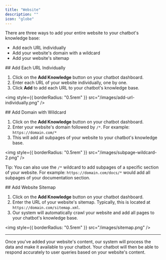 ```yaml
---
title: "Website"
description: ""
icon: "globe"
---
```


There are three ways to add your entire website to your chatbot's knowledge base:

-   Add each URL individually
-   Add your website's domain with a wildcard
-   Add your website's sitemap

<Tabs>
  <Tab title="Each URL Individually" default>
## Add Each URL Individually

1. Click on the **Add Knowledge** button on your chatbot dashboard.
2. Enter each URL of your website individually, one by one.
3. Click **Add** to add each URL to your chatbot's knowledge base.

<img style={{ borderRadius: "0.5rem" }} src="/images/add-url-individually.png" />

  </Tab>
  <Tab title="Entire Site with Wildcard">
## Add Domain with Wildcard

1. Click on the **Add Knowledge** button on your chatbot dashboard.
2. Enter your website's domain followed by `/*`. For example: `https://domain.com/*`
3. This will add all subpages of your website to your chatbot's knowledge base.

<img style={{ borderRadius: "0.5rem" }} src="/images/subpage-wildcard-2.png" />

Tip: You can also use the `/*` wildcard to add subpages of a specific section of your website. For example: `https://domain.com/docs/*` would add all subpages of your documentation section.

  </Tab>
  <Tab title="Entire Site with Sitemap">
## Add Website Sitemap

1. Click on the **Add Knowledge** button on your chatbot dashboard.
2. Enter the URL of your website's sitemap. Typically, this is located at `https://domain.com/sitemap.xml`.
3. Our system will automatically crawl your website and add all pages to your chatbot's knowledge base.

<img style={{ borderRadius: "0.5rem" }} src="/images/sitemap.png" />

  </Tab>
</Tabs>

---

Once you've added your website's content, our system will process the data and make it available to your chatbot. Your chatbot will then be able to respond accurately to user queries based on your website's content.

